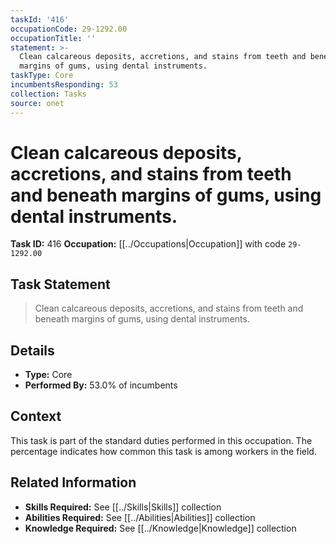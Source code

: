 ```yaml
---
taskId: '416'
occupationCode: 29-1292.00
occupationTitle: ''
statement: >-
  Clean calcareous deposits, accretions, and stains from teeth and beneath
  margins of gums, using dental instruments.
taskType: Core
incumbentsResponding: 53
collection: Tasks
source: onet
---
```

# Clean calcareous deposits, accretions, and stains from teeth and beneath margins of gums, using dental instruments.

**Task ID:** 416
**Occupation:** [[../Occupations|Occupation]] with code `29-1292.00`

## Task Statement

> Clean calcareous deposits, accretions, and stains from teeth and beneath margins of gums, using dental instruments.

## Details

- **Type:** Core
- **Performed By:** 53.0% of incumbents

## Context

This task is part of the standard duties performed in this occupation. The percentage indicates how common this task is among workers in the field.

## Related Information

- **Skills Required:** See [[../Skills|Skills]] collection
- **Abilities Required:** See [[../Abilities|Abilities]] collection
- **Knowledge Required:** See [[../Knowledge|Knowledge]] collection
